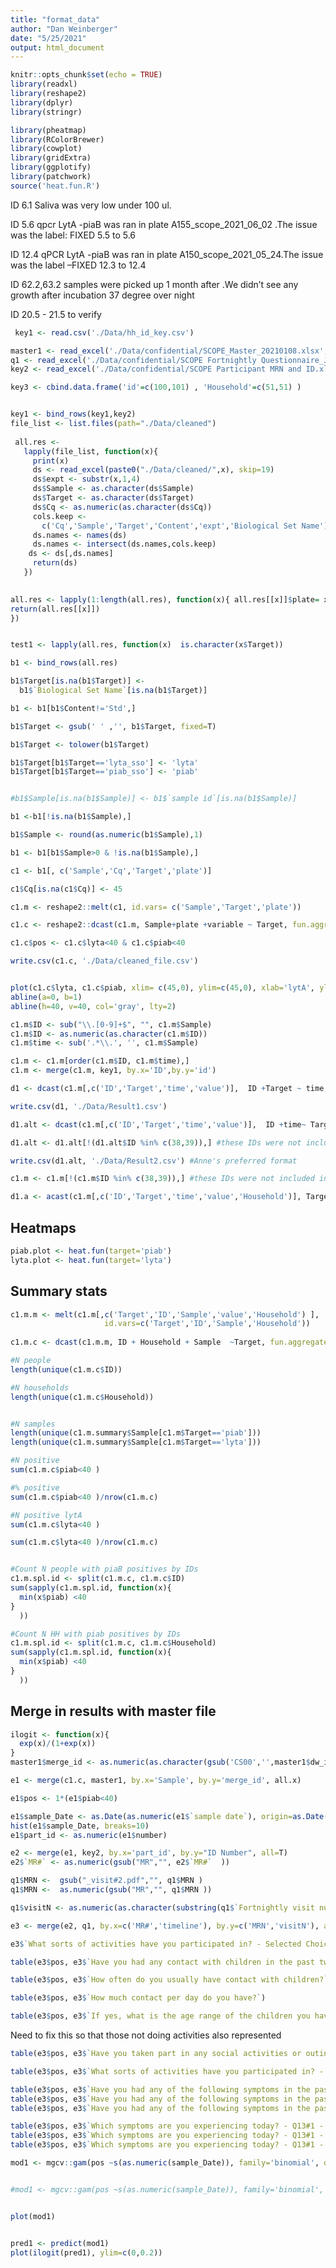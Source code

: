```yaml
---
title: "format_data"
author: "Dan Weinberger"
date: "5/25/2021"
output: html_document
---
```


```r
knitr::opts_chunk$set(echo = TRUE)
library(readxl)
library(reshape2)
library(dplyr)
library(stringr)

library(pheatmap)
library(RColorBrewer)
library(cowplot)
library(gridExtra)
library(ggplotify)
library(patchwork)
source('heat.fun.R')

```


ID 6.1 Saliva was very low under 100 ul.

ID 5.6 qpcr LytA -piaB was ran in plate A155_scope_2021_06_02 .The issue was the label: FIXED 5.5 to 5.6

ID 12.4 qPCR LytA -piaB was ran in plate A150_scope_2021_05_24.The issue was the label --FIXED 12.3 to 12.4

ID 62.2,63.2 samples were picked up 1 month after .We didn’t see any growth after incubation 37 degree over night 

ID 20.5 - 21.5 to verify


```r
 key1 <- read.csv('./Data/hh_id_key.csv')

master1 <- read_excel('./Data/confidential/SCOPE_Master_20210108.xlsx', sheet='COM SAL')
q1 <- read_excel('./Data/confidential/SCOPE Fortnightly Questionnaire_July 16, 2021_12.45.xlsx')
key2 <- read_excel('./Data/confidential/SCOPE Participant MRN and ID.xlsx', skip=1)

key3 <- cbind.data.frame('id'=c(100,101) , 'Household'=c(51,51) )


key1 <- bind_rows(key1,key2)
file_list <- list.files(path="./Data/cleaned")
  
 all.res <-
   lapply(file_list, function(x){
     print(x)
     ds <- read_excel(paste0("./Data/cleaned/",x), skip=19)
     ds$expt <- substr(x,1,4)
     ds$Sample <- as.character(ds$Sample)
     ds$Target <- as.character(ds$Target)
     ds$Cq <- as.numeric(as.character(ds$Cq))
     cols.keep <- 
       c('Cq','Sample','Target','Content','expt','Biological Set Name')
     ds.names <- names(ds)
     ds.names <- intersect(ds.names,cols.keep)
    ds <- ds[,ds.names]
     return(ds)
   })
 

all.res <- lapply(1:length(all.res), function(x){ all.res[[x]]$plate= x 
return(all.res[[x]])
}) 


test1 <- lapply(all.res, function(x)  is.character(x$Target))

b1 <- bind_rows(all.res) 

b1$Target[is.na(b1$Target)] <- 
  b1$`Biological Set Name`[is.na(b1$Target)]

b1 <- b1[b1$Content!='Std',]

b1$Target <- gsub(' ' ,'', b1$Target, fixed=T)

b1$Target <- tolower(b1$Target)

b1$Target[b1$Target=='lyta_sso'] <- 'lyta'
b1$Target[b1$Target=='piab_sso'] <- 'piab'


#b1$Sample[is.na(b1$Sample)] <- b1$`sample id`[is.na(b1$Sample)]

b1 <-b1[!is.na(b1$Sample),]

b1$Sample <- round(as.numeric(b1$Sample),1)

b1 <- b1[b1$Sample>0 & !is.na(b1$Sample),]

c1 <- b1[, c('Sample','Cq','Target','plate')]

c1$Cq[is.na(c1$Cq)] <- 45

c1.m <- reshape2::melt(c1, id.vars= c('Sample','Target','plate'))

c1.c <- reshape2::dcast(c1.m, Sample+plate +variable ~ Target, fun.aggregate = min)

c1.c$pos <- c1.c$lyta<40 & c1.c$piab<40

write.csv(c1.c, './Data/cleaned_file.csv')



```

```r
plot(c1.c$lyta, c1.c$piab, xlim= c(45,0), ylim=c(45,0), xlab='lytA', ylab='piaB', bty='l')
abline(a=0, b=1)
abline(h=40, v=40, col='gray', lty=2)
```


```r

c1.m$ID <- sub("\\.[0-9]+$", "", c1.m$Sample)
c1.m$ID <- as.numeric(as.character(c1.m$ID))
c1.m$time <- sub('.*\\.', '', c1.m$Sample)

c1.m <- c1.m[order(c1.m$ID, c1.m$time),]
c1.m <- merge(c1.m, key1, by.x='ID',by.y='id')

d1 <- dcast(c1.m[,c('ID','Target','time','value')],  ID +Target ~ time, fun.aggregate = min, na.rm=T)

write.csv(d1, './Data/Result1.csv')

d1.alt <- dcast(c1.m[,c('ID','Target','time','value')],  ID +time~ Target, fun.aggregate = min, na.rm=T)

d1.alt <- d1.alt[!(d1.alt$ID %in% c(38,39)),] #these IDs were not included in study

write.csv(d1.alt, './Data/Result2.csv') #Anne's preferred format

c1.m <- c1.m[!(c1.m$ID %in% c(38,39)),] #these IDs were not included in study

d1.a <- acast(c1.m[,c('ID','Target','time','value','Household')], Target ~ ID +Household ~ time, fun.aggregate=min, na.rm=T, fill=9999)


```

## Heatmaps
```r
piab.plot <- heat.fun(target='piab')
lyta.plot <- heat.fun(target='lyta')

```

## Summary stats
```r
c1.m.m <- melt(c1.m[,c('Target','ID','Sample','value','Household') ],
                     id.vars=c('Target','ID','Sample','Household')) 
                     
c1.m.c <- dcast(c1.m.m, ID + Household + Sample  ~Target, fun.aggregate = min, fill=999)

#N people
length(unique(c1.m.c$ID))

#N households
length(unique(c1.m.c$Household))


#N samples
length(unique(c1.m.summary$Sample[c1.m$Target=='piab']))
length(unique(c1.m.summary$Sample[c1.m$Target=='lyta']))

#N positive
sum(c1.m.c$piab<40 )

#% positive
sum(c1.m.c$piab<40 )/nrow(c1.m.c)

#N positive lytA
sum(c1.m.c$lyta<40 )

sum(c1.m.c$lyta<40 )/nrow(c1.m.c)


#Count N people with piaB positives by IDs
c1.m.spl.id <- split(c1.m.c, c1.m.c$ID)
sum(sapply(c1.m.spl.id, function(x){
  min(x$piab) <40 
}
  ))

#Count N HH with piab positives by IDs
c1.m.spl.id <- split(c1.m.c, c1.m.c$Household)
sum(sapply(c1.m.spl.id, function(x){
  min(x$piab) <40 
}
  ))


```


## Merge in results with master file

```r
ilogit <- function(x){
  exp(x)/(1+exp(x))
}
master1$merge_id <- as.numeric(as.character(gsub('CS00','',master1$dw_id_full)))

e1 <- merge(c1.c, master1, by.x='Sample', by.y='merge_id', all.x)

e1$pos <- 1*(e1$piab<40)

e1$sample_Date <- as.Date(as.numeric(e1$`sample date`), origin=as.Date('1899-12-30')) #use excel origin of 12-30-1899
hist(e1$sample_Date, breaks=10)
e1$part_id <- as.numeric(e1$number)

e2 <- merge(e1, key2, by.x='part_id', by.y="ID Number", all=T)
e2$`MR#` <- as.numeric(gsub("MR","", e2$`MR#`  ))

q1$MRN <-  gsub("_visit#2.pdf","", q1$MRN )
q1$MRN <-  as.numeric(gsub("MR","", q1$MRN ))

q1$visitN <- as.numeric(as.character(substring(q1$`Fortnightly visit number:`,2)))

e3 <- merge(e2, q1, by.x=c('MR#','timeline'), by.y=c('MRN','visitN'), all=T)  

e3$`What sorts of activities have you participated in? - Selected Choice`[e3$`Have you taken part in any social activities or outings during the past two weeks?`=='No'] <- 'none'
```

```r
table(e3$pos, e3$`Have you had any contact with children in the past two weeks?`)
```

```r
table(e3$pos, e3$`How often do you usually have contact with children?`)
```

```r
table(e3$pos, e3$`How much contact per day do you have?`)
```

```r
table(e3$pos, e3$`If yes, what is the age range of the children you have had contact with? - Selected Choice`)
```

Need to fix this so that those not doing activities also represented
```r
table(e3$pos, e3$`Have you taken part in any social activities or outings during the past two weeks?`)
```

```r
table(e3$pos, e3$`What sorts of activities have you participated in? - Selected Choice`)
```

```r
table(e3$pos, e3$`Have you had any of the following symptoms in the past two weeks? - Q12#1 - Nasal congestion`)
table(e3$pos, e3$`Have you had any of the following symptoms in the past two weeks? - Q12#1 - Coughing`)
table(e3$pos, e3$`Have you had any of the following symptoms in the past two weeks? - Q12#1 - Running nose`)
```

```r
table(e3$pos, e3$`Which symptoms are you experiencing today? - Q13#1 - Coughing`)
table(e3$pos, e3$`Which symptoms are you experiencing today? - Q13#1 - Running nose`)
table(e3$pos, e3$`Which symptoms are you experiencing today? - Q13#1 - Sore throat`)
```


```r
mod1 <- mgcv::gam(pos ~s(as.numeric(sample_Date)), family='binomial', data=e1, method='REML')


#mod1 <- mgcv::gam(pos ~s(as.numeric(sample_Date)), family='binomial', data=e1 )


plot(mod1)


pred1 <- predict(mod1)
plot(ilogit(pred1), ylim=c(0,0.2))
```













